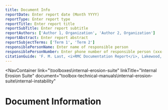 ```yaml
---
title: Document Info
reportDate: Enter report date (Month YYYY)
reportType: Enter report type
reportTitle: Enter report title
reportSubTitle: Enter report subtitle
reportAuthors: ['Author 1, Organization', 'Author 2, Organization']
reportAbstract: Enter report abstract
reportSubjectTerms: ['Term 1', 'Term 2']
responsiblePersonName: Enter name of responsible person
responsiblePersonNumber: Enter phone number of responsible person (xxx-xxx-xxxx)
citationGuide: 'F. M. Last, <i>RMC Documentation Report</i>, Lakewood, CO: U.S. Army Corps of Engineers, Risk Management Center, 2025. Accessed on <i>{enter current date here}</i>.'
---
```



<NavContainer
  link="\toolboxes\internal-erosion-suite"
  linkTitle="Internal Erosion Suite"
  document="toolbox-technical-manuals\internal-erosion-suite\internal-instability"
></NavContainer>

# Document Information

<DocumentMetadata metadata={frontMatter} />
